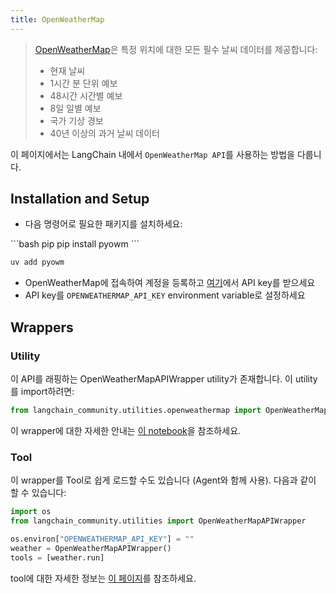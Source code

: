 ```yaml
---
title: OpenWeatherMap
---
```


>[OpenWeatherMap](https://openweathermap.org/api/)은 특정 위치에 대한 모든 필수 날씨 데이터를 제공합니다:
>- 현재 날씨
>- 1시간 분 단위 예보
>- 48시간 시간별 예보
>- 8일 일별 예보
>- 국가 기상 경보
>- 40년 이상의 과거 날씨 데이터

이 페이지에서는 LangChain 내에서 `OpenWeatherMap API`를 사용하는 방법을 다룹니다.

## Installation and Setup

- 다음 명령어로 필요한 패키지를 설치하세요:

<CodeGroup>
```bash pip
pip install pyowm
```

```bash uv
uv add pyowm
```
</CodeGroup>

- OpenWeatherMap에 접속하여 계정을 등록하고 [여기](https://openweathermap.org/api/)에서 API key를 받으세요
- API key를 `OPENWEATHERMAP_API_KEY` environment variable로 설정하세요

## Wrappers

### Utility

이 API를 래핑하는 OpenWeatherMapAPIWrapper utility가 존재합니다. 이 utility를 import하려면:

```python
from langchain_community.utilities.openweathermap import OpenWeatherMapAPIWrapper
```

이 wrapper에 대한 자세한 안내는 [이 notebook](/oss/integrations/tools/openweathermap)을 참조하세요.

### Tool

이 wrapper를 Tool로 쉽게 로드할 수도 있습니다 (Agent와 함께 사용).
다음과 같이 할 수 있습니다:

```python
import os
from langchain_community.utilities import OpenWeatherMapAPIWrapper

os.environ["OPENWEATHERMAP_API_KEY"] = ""
weather = OpenWeatherMapAPIWrapper()
tools = [weather.run]
```

tool에 대한 자세한 정보는 [이 페이지](/oss/integrations/tools)를 참조하세요.